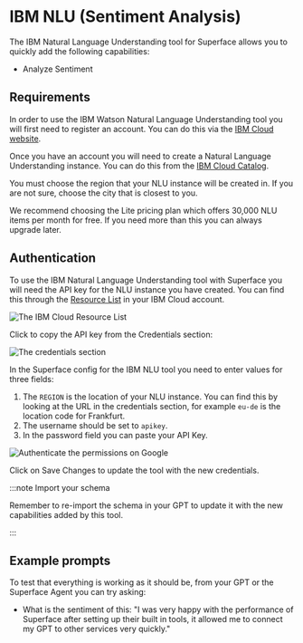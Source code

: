 # IBM NLU (Sentiment Analysis)

The IBM Natural Language Understanding tool for Superface allows you to quickly add the following capabilities:

- Analyze Sentiment

## Requirements

In order to use the IBM Watson Natural Language Understanding tool you will first need to register an account. You can do this via the [IBM Cloud website](https://www.ibm.com/products/natural-language-understanding).

Once you have an account you will need to create a Natural Language Understanding instance. You can do this from the [IBM Cloud Catalog](https://cloud.ibm.com/catalog?category=ai&search=label%3Aibm_created).

You must choose the region that your NLU instance will be created in. If you are not sure, choose the city that is closest to you.

We recommend choosing the Lite pricing plan which offers 30,000 NLU items per month for free. If you need more than this you can always upgrade later.

## Authentication

To use the IBM Natural Language Understanding tool with Superface you will need the API key for the NLU instance you have created. You can find this through the [Resource List](https://cloud.ibm.com/resources) in your IBM Cloud account.

![The IBM Cloud Resource List](/img/tools/tools-ibmnlu-resourcelist.png)

Click to copy the API key from the Credentials section:

![The credentials section](/img/tools/tools-ibmnlu-apikey.png)

In the Superface config for the IBM NLU tool you need to enter values for three fields:

1. The `REGION` is the location of your NLU instance. You can find this by looking at the URL in the credentials section, for example `eu-de` is the location code for Frankfurt.
2. The username should be set to `apikey`.
3. In the password field you can paste your API Key.

![Authenticate the permissions on Google](/img/tools/tools-ibmnlu-superface.png)

Click on Save Changes to update the tool with the new credentials.

:::note Import your schema

Remember to re-import the schema in your GPT to update it with the new capabilities added by this tool.

:::

## Example prompts

To test that everything is working as it should be, from your GPT or the Superface Agent you can try asking:

- What is the sentiment of this: "I was very happy with the performance of Superface after setting up their built in tools, it allowed me to connect my GPT to other services very quickly."
